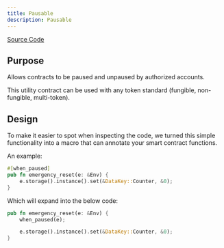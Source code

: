```yaml
---
title: Pausable
description: Pausable
---
```


[Source Code](https://github.com/OpenZeppelin/stellar-contracts/tree/main/packages/contract-utils/src/pausable)

## Purpose

Allows contracts to be paused and unpaused by authorized accounts.

This utility contract can be used with any token standard (fungible, non-fungible, multi-token).

## Design

To make it easier to spot when inspecting the code, we turned this simple functionality into a macro that can annotate your smart contract functions.

An example:
```rust
#[when_paused]
pub fn emergency_reset(e: &Env) {
    e.storage().instance().set(&DataKey::Counter, &0);
}
```

Which will expand into the below code:

```rust
pub fn emergency_reset(e: &Env) {
    when_paused(e);

    e.storage().instance().set(&DataKey::Counter, &0);
}
```
